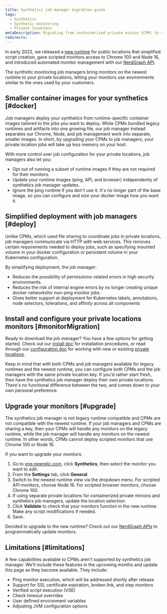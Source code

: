 ```yaml
---
title: Synthetics job manager migration guide
tags:
  - Synthetics
  - Synthetic monitoring
  - Private locations
metaDescription: Migrating from containerized private minion (CPM) to synthetics job manager
redirects:
---
```


In early 2022, we released a [new runtime](/docs/synthetics/synthetic-monitoring/using-monitors/new-runtime) for public locations that simplified script creation, gave scripted monitors access to Chrome 100 and Node 16, and introduced automated monitor management with our [NerdGraph API](https://docs.newrelic.com/docs/apis/nerdgraph/examples/nerdgraph-synthetics-tutorial). 

The synthetic monitoring job managers bring monitors on the newest runtime to your private locations, letting your monitors use environments similar to the ones used by your customers. 

## Smaller container images for your synthetics [#docker]

Job managers deploy your synthetics from runtime-specific container images tailored to the jobs you want to deploy. While CPMs bundled legacy runtimes and artifacts into one growing file, our job manager instead separates our Chrome, Node, and job management work into separate, smaller images. In short, by upgrading your CPMs to job managers, your private location jobs will take up less memory on your host. 

With more control over job configuration for your private locations, job managers also let you: 

* Opt out of running a subset of runtime images if they are not required for their monitors.
* Update your runtime images (ping, API, and browser) independently of synthetics job manager updates.
* Ignore the ping runtime if you don't use it. It's no longer part of the base image, so you can configure and size your docker image how you want it.

## Simplified deployment with job managers [#deploy]

Unlike CPMs, which used file sharing to coordinate jobs in private locations, job managers communicate via HTTP with web services. This removes certain requirements needed to deploy jobs, such as specifying mounted volume in your docker configuration or persistent volume in your Kubernetes configuration. 

By simplifying deployment, the job manager: 

* Reduces the possibility of permissions-related errors in high security environments.
* Reduces the risk of internal engine errors by no longer creating unique docker networksfor non-ping monitor jobs.
* Gives better support at deployment for Kubernetes labels, annotations, node selectors, tolerations, and affinity across all components

## Install and configure your private locations monitors [#monitorMigration]

Ready to download the job manager? You have a few options for getting started. Check out our [install doc](/docs/synthetics/synthetic-monitoring/private-locations/install-job-manager) for installation procedures, or read through our [configuration doc](/docs/synthetics/new-relic-synthetics/private-locations/job-manager-configuration) for working with new or existing [private locations](/docs/synthetics/new-relic-synthetics/private-locations/private-locations-overview-monitor-internal-sites-add-new-locations). 

Keep in mind that with both CPMs and job managers available for legacy runtimes and the newest runtime, you can configure both CPMs and the job managers with the same private location key. If you'd rather start fresh, then have the synthetics job manager deploy their own private locations. There's no functional difference between the two, and comes down to your own personal preference. 

## Upgrade your monitors [#upgrade]

The synthetics job manager is not legacy runtime compatible and CPMs are not compatible with the newest runtime. If your job managers and CPMs are sharing a key, then your CPMs will handle any monitors on the legacy runtime, while the job manager will handle any monitors on the newest runtime. In other words, CPMs cannot deploy scripted monitors that use Chrome 100 or Node 16. 

If you want to upgrade your monitors:

1. Go to [one.newrelic.com](https://one.newrelic.com/nr1-core), click **Synthetics**, then select the monitor you want to edit.
2. From the **Settings** tab, click **General**. 
3. Switch to the newest runtime view via the dropdown menu. For scripted API monitors, choose Node 16. For scripted browser monitors, choose Chrome 100.
4. If using separate private locations for containerized private minions and synthetics job managers, update the location selection.
5. Click **Validate** to check that your monitors function in the new runtime. Make any script modifications if needed. 
6. Save.

Decided to upgrade to the new runtime? Check out our [NerdGraph APIs](/docs/apis/nerdgraph/examples/nerdgraph-synthetics-tutorial/#update-monitors) to programmatically update monitors.

## Limitations [#limitations]

A few capabilities available to CPMs aren't supported by synthetics job manager. We'll include these features in the upcoming months and update this page as they become available. They include: 

* Ping monitor execution, which will be addressed shortly after release
* Support for SSL certificate expiration, broken link, and step monitors
* Verified script execution (VSE)
* Check timeout overrides
* User defined environment variables
* Adjusting JVM configuration options